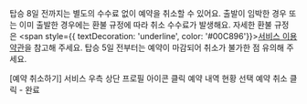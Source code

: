 탑승 8일 전까지는 별도의 수수료 없이 예약을 취소할 수 있어요. 출발이 임박한 경우 또는 이미 출발한 경우에는 환불 규정에 따라 취소 수수료가 발생해요. 자세한 환불 규정은 <span style={{ textDecoration: 'underline', color: '#00C896'}}>[서비스 이용 약관](https://www.handybus.co.kr/policy)</span>을 참고해 주세요. 탑승 5일 전부터는 예약이 마감되어 취소가 불가한 점 유의해 주세요.

[예약 취소하기]
서비스 우측 상단 프로필 아이콘 클릭
예약 내역 현황 선택
예약 취소 클릭 - 완료